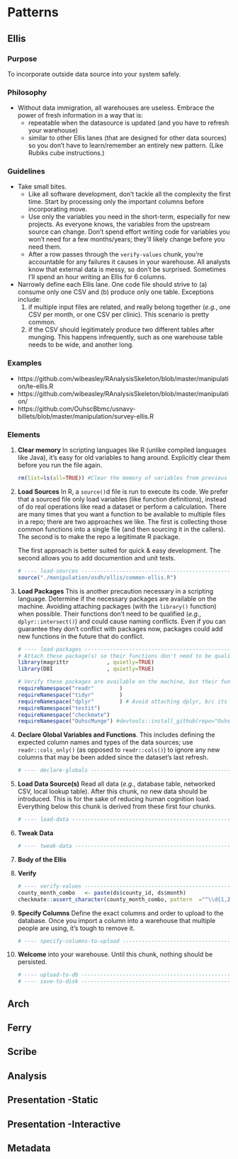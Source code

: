 Patterns {#patterns}
====================================

Ellis
------------------------------------

### Purpose

To incorporate outside data source into your system safely.

### Philosophy

* Without data immigration, all warehouses are useless.  Embrace the power of fresh information in a way that is:
    * repeatable when the datasource is updated (and you have to refresh your warehouse)
    * similar to other Ellis lanes (that are designed for other data sources) so you don't have to learn/remember an entirely new pattern. (Like Rubiks cube instructions.)

### Guidelines

* Take small bites.  
    * Like all software development, don't tackle all the complexity the first time.  Start by processing only the important columns before incorporating move.
    * Use only the variables you need in the short-term, especially for new projects.  As everyone knows, the variables from the upstream source can change.  Don't spend effort writing code for variables you won't need for a few months/years; they'll likely change before you need them.
    * After a row passes through the `verify-values` chunk, you're accountable for any failures it causes in your warehouse.  All analysts know that external data is messy, so don't be surprised.  Sometimes I'll spend an hour writing an Ellis for 6 columns.

* Narrowly define each Ellis lane.  One code file should strive to (a) consume only one CSV and (b) produce only one table.  Exceptions include:
    1. if multiple input files are related, and really belong together (*e.g.*, one CSV per month, or one CSV per clinic).  This scenario is pretty common.
    1. if the CSV should legitimately produce two different tables after munging.  This happens infrequently, such as one warehouse table needs to be wide, and another long.


### Examples

* https://github.com/wibeasley/RAnalysisSkeleton/blob/master/manipulation/te-ellis.R
* https://github.com/wibeasley/RAnalysisSkeleton/blob/master/manipulation/
* https://github.com/OuhscBbmc/usnavy-billets/blob/master/manipulation/survey-ellis.R

### Elements

1. **Clear memory** In scripting languages like R (unlike compiled languages like Java), it's easy for old variables to hang around.  Explicitly clear them before you run the file again.

    ```r
    rm(list=ls(all=TRUE)) #Clear the memory of variables from previous run. This is not called by knitr, because it's above the first chunk.
    ```

1. **Load Sources** In R, a `source()`d file is run to execute its code.  We prefer that a sourced file only load variables (like function definitions), instead of do real operations like read a dataset or perform a calculation.  There are many times that you want a function to be available to multiple files in a repo; there are two approaches we like.  The first is collecting those common functions into a single file (and then sourcing it in the callers).  The second is to make the repo a legitimate R package.

    The first approach is better suited for quick & easy development.  The second allows you to add documention and unit tests.

    ```r
    # ---- load-sources ------------------------------------------------------------
    source("./manipulation/osdh/ellis/common-ellis.R")
    ```

1. **Load Packages** This is another precaution necessary in a scripting language.  Determine if the necessary packages are available on the machine.  Avoiding attaching packages (with the `library()` function) when possible.  Their functions don't need to be qualified (*e.g.*, `dplyr::intersect()`) and could cause naming conflicts.  Even if you can guarantee they don't conflict with packages now, packages could add new functions in the future that do conflict.

    ```r
    # ---- load-packages -----------------------------------------------------------
    # Attach these package(s) so their functions don't need to be qualified: http://r-pkgs.had.co.nz/namespace.html#search-path
    library(magrittr            , quietly=TRUE)
    library(DBI                 , quietly=TRUE)

    # Verify these packages are available on the machine, but their functions need to be qualified: http://r-pkgs.had.co.nz/namespace.html#search-path
    requireNamespace("readr"        )
    requireNamespace("tidyr"        )
    requireNamespace("dplyr"        ) # Avoid attaching dplyr, b/c its function names conflict with a lot of packages (esp base, stats, and plyr).
    requireNamespace("testit")
    requireNamespace("checkmate")
    requireNamespace("OuhscMunge") #devtools::install_github(repo="OuhscBbmc/OuhscMunge")

    ```

1. **Declare Global Variables and Functions**.  This includes defining the expected column names and types of the data sources; use `readr::cols_only()` (as opposed to `readr::cols()`) to ignore any new columns that may be been added since the dataset's last refresh.

    ```r
    # ---- declare-globals ---------------------------------------------------------
    ```

1. **Load Data Source(s)** Read all data (*e.g.*, database table, networked CSV, local lookup table).  After this chunk, no new data should be introduced.  This is for the sake of reducing human cognition load.  Everything below this chunk is derived from these first four chunks.

    ```r
    # ---- load-data ---------------------------------------------------------------
    ```

1. **Tweak Data**

    ```r
    # ---- tweak-data --------------------------------------------------------------
    ```


1. **Body of the Ellis**

1. **Verify**

    ```r
    # ---- verify-values -----------------------------------------------------------
    county_month_combo   <- paste(ds$county_id, ds$month)
    checkmate::assert_character(county_month_combo, pattern  ="^\\d{1,2} \\d{4}-\\d{2}-\\d{2}$", any.missing=F, unique=T)
    ```

1. **Specify Columns** Define the exact columns and order to upload to the database.  Once you import a column into a warehouse that multiple people are using, it's tough to remove it.

    ```r
    # ---- specify-columns-to-upload -----------------------------------------------
    ```

1. **Welcome** into your warehouse.  Until this chunk, nothing should be persisted.

    ```r
    # ---- upload-to-db ------------------------------------------------------------
    # ---- save-to-disk ------------------------------------------------------------
    ```


Arch
------------------------------------

Ferry
------------------------------------

Scribe
------------------------------------

Analysis
------------------------------------

Presentation -Static
------------------------------------

Presentation -Interactive
------------------------------------

Metadata
------------------------------------
